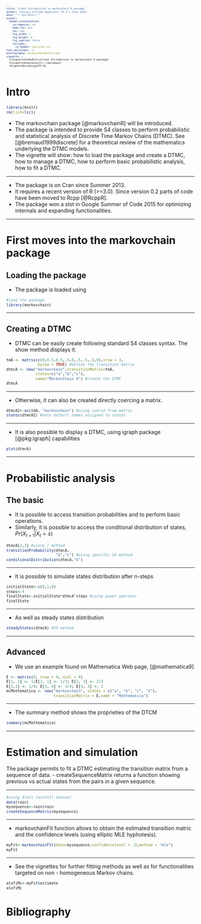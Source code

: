 ---
title: "Crash Introduction to markovchain R package"
author: "Giorgio Alfredo Spedicato, Ph.D C.Stat ACAS"
date: "`r Sys.Date()`"
output:
  beamer_presentation:
    incremental: no
    keep_tex: yes
    toc: yes
    fig_width: 7
    fig_height: 6
    fig_caption: false
    includes:
      in_header: mystyles.sty
font_adjustmen: -1
bibliography: markovchainBiblio.bib
vignette: >
  %\VignetteIndexEntry{Crash Introduction to markovchain R package} 
  %\VignetteEngine{knitr::rmarkdown}  
  %VignetteEncoding{UTF-8}
---

<style type="text/css">
body, td {
   font-size: 14px;
}
code.r{
  font-size: 10px;
}
pre {
  font-size: 8px
}
</style>



# Intro

```{r setup, include=FALSE}
library(knitr)
rm(list=ls())
```


- The markovchain package [@markovchainR] will be introduced.
- The package is intended to provide S4 classes to perform probabilistic and statistical analysis of Discrete Time Markov Chains (DTMC). See [@bremaud1999discrete] for a theoretical review of the mathematics underlying the DTMC models.
- The vignette will show: how to load the package and create a DTMC, how to manage a DTMC, how to perform basic probabilistic analysis, how to fit a DTMC.

---

- The package is on Cran since Summer 2013.
- It requires a recent version of R (>=3.0). Since version 0.2 parts of code have been moved to Rcpp [@RcppR].
- The package won a slot in Google Summer of Code 2015 for optimizing internals and expanding functionalities.

---

# First moves into the markovchain package

## Loading the package

- The package is loaded using 

```{r load, echo=TRUE, warning=FALSE}
#load the package
library(markovchain) 
```

---

## Creating a DTMC

- DTMC can be easily create following standard S4 classes syntax. The show method displays it.

```{r create, echo=TRUE, tidy=FALSE, message=FALSE,tidy=FALSE}
tmA <- matrix(c(0,0.5,0.5,.5,0,.5,.5,.5,0),nrow = 3,
              byrow = TRUE) #define the transition matrix
dtmcA <- new("markovchain",transitionMatrix=tmA, 
             states=c("a","b","c"), 
             name="MarkovChain A") #create the DTMC
dtmcA
```

---

- Otherwise, it can also be created directly coercing a matrix.

```{r create2, echo=TRUE, tidy=FALSE}
dtmcA2<-as(tmA, "markovchain") #using coerce from matrix
states(dtmcA2) #note default names assigned to states
```

---

- It is also possible to display a DTMC, using igraph package [@pkg:igraph] capabilities

```{r plot, echo=TRUE}
plot(dtmcA)
```

---

# Probabilistic analysis

## The basic

- It is possible to access transition probabilities and to perform basic operations.
- Similarly, it is possible to access the conditional distribution of states, $Pr\left ( X_{t+1} | X_{t}=s \right )$

```{r proprieties, echo=TRUE, tidy=FALSE}
dtmcA[2,3] #using [ method
transitionProbability(dtmcA, 
                      "b","c") #using specific S4 method
conditionalDistribution(dtmcA,"b")
```

---

- It is possible to simulate states distribution after n-steps

```{r transitions, echo=TRUE, tidy=FALSE}
initialState<-c(0,1,0)
steps<-4
finalState<-initialState*dtmcA^steps #using power operator
finalState
```

---
  
- As well as steady states distribution

```{r steadystate, echo=TRUE, tidy=FALSE}
steadyStates(dtmcA) #S4 method
```

---

## Advanced 
  
- We use an example found on Mathematica Web page, [@mathematica9]

```{r mathematicaMc, echo=TRUE, tidy=FALSE}
E <- matrix(0, nrow = 4, ncol = 4)
E[1, 2] <- 1;E[2, 1] <- 1/3; E[2, 3] <- 2/3
E[3,2] <- 1/4; E[3, 4] <- 3/4; E[4, 3] <- 1
mcMathematica <- new("markovchain", states = c("a", "b", "c", "d"),
                     transitionMatrix = E,name = "Mathematica")
```

---
  
- The summary method shows the proprieties of the DTCM

```{r summary, echo=TRUE, tidy=FALSE}
summary(mcMathematica)
```

---
  
# Estimation and simulation
  
 The package permits to fit a DTMC estimating the transition matrix from a sequence of data.
- createSequenceMatrix returns a function showing previous vs actual states from the pairs in a given sequence.

---
  
```{r fitIntro, echo=TRUE, tidy=FALSE}
#using Alofi rainfall dataset
data(rain) 
mysequence<-rain$rain
createSequenceMatrix(mysequence)
```

---
  
- markovchainFit function allows to obtain the estimated transition matric and the confidence levels (using elliptic MLE hyphotesis).

```{r mlfFit, echo=TRUE, tidy=FALSE}
myFit<-markovchainFit(data=mysequence,confidencelevel = .9,method = "mle")
myFit
```

---
  
- See the vignettes for further fitting methods as well as for functionalities targeted on non - homogeneous Markov chains.

```{r mlfFit2, echo=TRUE, tidy=FALSE}
alofiMc<-myFit$estimate
alofiMc
```

# Bibliography {.allowframebreaks}

